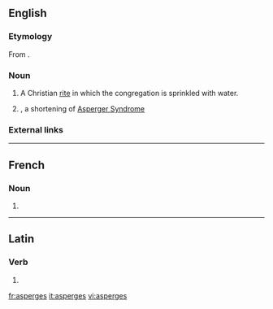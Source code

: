 ==English==

===Etymology===
From {{etyl|la}} {{term|aspergo|aspergō|to sprinkle|lang=la}}.

===Noun===
{{en-noun|-}}

# A Christian [[rite]] in which the congregation is sprinkled with water.
# {{misspelling of|Asperger's}}, a shortening of [[w:Asperger Syndrome|Asperger Syndrome]]

===External links===
{{pedia}}

----

==French==

===Noun===
{{infl|fr|plural}} {{f|p}}

# {{plural of|asperge|lang=French}}

----

==Latin==
{{rft}}
===Verb===
{{la-verb-form|aspergēs}}

# {{conjugation of|[[aspergo#Latin|aspergō]]||2|s|fut|act|ind|lang=la}}

[[fr:asperges]]
[[it:asperges]]
[[vi:asperges]]
